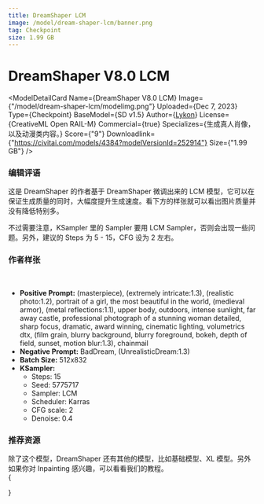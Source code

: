 ```yaml
---
title: DreamShaper LCM
image: /model/dream-shaper-lcm/banner.png
tag: Checkpoint
size: 1.99 GB
---
```



# DreamShaper V8.0 LCM

<ModelDetailCard 
  Name={<span>DreamShaper V8.0 LCM</span>}
  Image={"/model/dream-shaper-lcm/modelimg.png"}
  Uploaded={<span>Dec 7, 2023</span>}
  Type={<span>Checkpoint</span>}
  BaseModel={<span>SD v1.5</span>}
  Author={<a href="https://civitai.com/user/Lykon">Lykon</a>}
  License={<span>CreativeML Open RAIL-M</span>}
  Commercial={true}
  Specializes={<span>生成真人肖像，以及动漫类内容。</span>}
  Score={"9"}
  Downloadlink={"https://civitai.com/models/4384?modelVersionId=252914"}
  Size={"1.99 GB"}
/>

### 编辑评语

这是 DreamShaper 的作者基于 DreamShaper 微调出来的 LCM 模型，它可以在保证生成质量的同时，大幅度提升生成速度。看下方的样张就可以看出图片质量并没有降低特别多。

不过需要注意，KSampler 里的 Sampler 要用 LCM Sampler，否则会出现一些问题。另外，建议的 Steps 为 5 - 15，CFG 设为 2 左右。

### 作者样张

<br/>
<PhotoProvider>
  <PhotoView src="/model/dream-shaper-lcm/001.png">
    <img src="/model/dream-shaper-lcm/001.png" alt="" className='rounded-lg'/>
  </PhotoView>
</PhotoProvider>

* **Positive Prompt:** (masterpiece), (extremely intricate:1.3), (realistic photo:1.2), portrait of a girl, the most beautiful in the world, (medieval armor), (metal reflections:1.1), upper body, outdoors, intense sunlight, far away castle, professional photograph of a stunning woman detailed, sharp focus, dramatic, award winning, cinematic lighting,  volumetrics dtx, (film grain, blurry background, blurry foreground, bokeh, depth of field, sunset, motion blur:1.3), chainmail
* **Negative Prompt:** BadDream, (UnrealisticDream:1.3)
* **Batch Size:** 512x832
* **KSampler:**
  * Steps: 15
  * Seed: 5775717
  * Sampler: LCM
  * Scheduler: Karras
  * CFG scale: 2
  * Denoise: 0.4


### 推荐资源
除了这个模型，DreamShaper 还有其他的模型，比如基础模型、XL 模型。另外如果你对 Inpainting 感兴趣，可以看看我们的教程。
<br/>
{
  <div className="flex flex-wrap justify-start gap-4">
    <Cards 
      image={"/model/dream-shaper-xl/banner.png"}
      title={"DreamShaper XL"}
      href={"/model/dream-shaper-xl"}
      tag={"Checkpoint"}
    />
    <Cards 
      image={"/model/dream-shaper/banner.png"}
      title={"DreamShaper V8.0"}
      href={"/model/dream-shaper-v-8"}
      tag={"Checkpoint"}
    />
    <Cards 
      image={"/model/dream-shaper-inpainting/modelimg.png"}
      title={"DreamShaper V8.0 Inpainting"}
      href={"/model/dream-shaper-inpainting-v-8"}
      tag={"Checkpoint"}
    />
  </div>
}